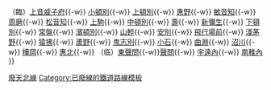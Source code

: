 {{鐵道路線
|模板名稱 = 天北線
|名稱 = [[File:JR logo (hokkaido).svg|25px|北海道旅客鐵道|link=北海道旅客鐵道]] [[天北線]]（廢線）
|代表色 = #2cb431
|背景色 = #DDDDDD
|車站列表 = [[音威子府站|音威子府]]{{-w}} （臨）[[上音威子府站|上音威子府]]{{-w}} [[小頓別站|小頓別]]{{-w}} [[上頓別站|上頓別]]{{-w}} [[惠野站 (中頓別町)|惠野]]{{-w}} [[敏音知站|敏音知]]{{-w}} [[周磨站|周磨]]{{-w}} [[松音知站|松音知]]{{-w}} [[上駒站|上駒]]{{-w}} [[中頓別站|中頓別]]{{-w}} [[壽站 (北海道)|壽]]{{-w}} [[新彌生站|新彌生]]{{-w}} [[下頓別站|下頓別]]{{-w}} [[常盤站 (北海道)|常盤]]{{-w}} [[濱頓別站|濱頓別]]{{-w}} [[山輕站|山輕]]{{-w}} [[安別站|安別]]{{-w}} [[飛行場前站|飛行場前]]{{-w}} [[浅茅野站|淺茅野]]{{-w}} [[猿拂站|猿拂]]{{-w}} [[蘆野站|蘆野]]{{-w}} [[鬼志別站|鬼志別]]{{-w}} [[小石站|小石]]{{-w}} [[曲淵站|曲淵]]{{-w}} [[沼川站|沼川]]{{-w}} [[樺岡站|樺岡]]{{-w}} [[惠北站|惠北]]{{-w}} （临）[[東聲問站|東聲問]]{{-w}}[[聲問站|聲問]]{{-w}} [[宇遠內站|宇遠內]]{{-w}} [[南稚內站|南稚內]]
}}<noinclude>
[[Category:北海道旅客鐵道路線模板|廢天北線]]
[[Category:已廢線的鐵道路線模板]]
</noinclude>